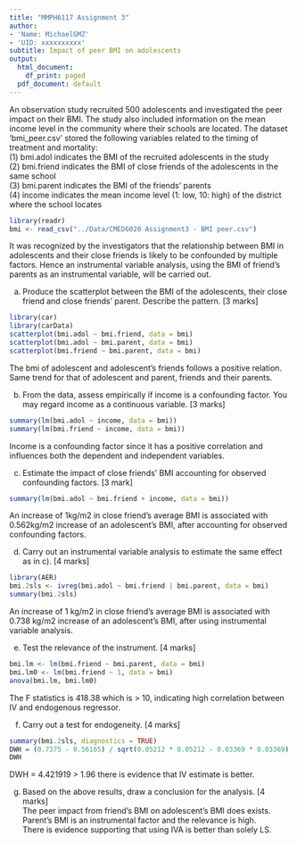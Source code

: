 ```yaml
---
title: "MMPH6117 Assignment 3"
author:
- 'Name: MichaelGMZ'
- 'UID: xxxxxxxxxx'
subtitle: Impact of peer BMI on adolescents
output:
  html_document:
    df_print: paged
  pdf_document: default
---
```


An observation study recruited 500 adolescents and investigated the peer impact on their BMI. The study also included information on the mean income level in the community where their schools are located. The dataset ‘bmi_peer.csv’ stored the following variables related to the timing of treatment and mortality:  
(1) bmi.adol indicates the BMI of the recruited adolescents in the study  
(2) bmi.friend indicates the BMI of close friends of the adolescents in the same school  
(3) bmi.parent indicates the BMI of the friends’ parents  
(4) income indicates the mean income level (1: low, 10: high) of the district where the school locates  

```r
library(readr)
bmi <- read_csv("../Data/CMED6020 Assignment3 - BMI peer.csv")
```

It was recognized by the investigators that the relationship between BMI in adolescents and their close friends is likely to be confounded by multiple factors. Hence an instrumental variable analysis, using the BMI of friend’s parents as an instrumental variable, will be carried out.  

a) Produce the scatterplot between the BMI of the adolescents, their close friend and close friends’ parent. Describe the pattern. [3 marks]  
```r
library(car)
library(carData)
scatterplot(bmi.adol ~ bmi.friend, data = bmi)
scatterplot(bmi.adol ~ bmi.parent, data = bmi)
scatterplot(bmi.friend ~ bmi.parent, data = bmi)
```
The bmi of adolescent and adolescent's friends follows a positive relation.  
Same trend for that of adolescent and parent, friends and their parents.  

b) From the data, assess empirically if income is a confounding factor. You may regard income as a continuous variable. [3 marks]  
```r
summary(lm(bmi.adol ~ income, data = bmi))
summary(lm(bmi.friend ~ income, data = bmi))
```
Income is a confounding factor since it has a positive correlation and influences both the dependent and independent variables.  

c) Estimate the impact of close friends’ BMI accounting for observed confounding factors. [3 mark]  
```r
summary(lm(bmi.adol ~ bmi.friend + income, data = bmi))
```
An increase of 1kg/m2 in close friend's average BMI is associated with 0.562kg/m2 increase of an adolescent's BMI, after accounting for observed confounding factors.  

d) Carry out an instrumental variable analysis to estimate the same effect as in c). [4 marks]  
```r
library(AER)
bmi.2sls <- ivreg(bmi.adol ~ bmi.friend | bmi.parent, data = bmi)
summary(bmi.2sls)
```
An increase of 1 kg/m2 in close friend's average BMI is associated with 0.738 kg/m2 increase of an adolescent's BMI, after using instrumental variable analysis.  

e) Test the relevance of the instrument. [4 marks]  
```r
bmi.lm <- lm(bmi.friend ~ bmi.parent, data = bmi)
bmi.lm0 <- lm(bmi.friend ~ 1, data = bmi)
anova(bmi.lm, bmi.lm0)
```
The F statistics is 418.38 which is > 10, indicating high correlation between IV and endogenous regressor.  

f) Carry out a test for endogeneity. [4 marks]  
```r
summary(bmi.2sls, diagnostics = TRUE)
DWH = (0.7375 - 0.56165) / sqrt(0.05212 * 0.05212 - 0.03369 * 0.03369)
DWH
```
DWH = 4.421919 > 1.96 there is evidence that IV estimate is better.  

g) Based on the above results, draw a conclusion for the analysis. [4 marks]  
The peer impact from friend's BMI on adolescent's BMI does exists.  
Parent's BMI is an instrumental factor and the relevance is high.  
There is evidence supporting that using IVA is better than solely LS.  

